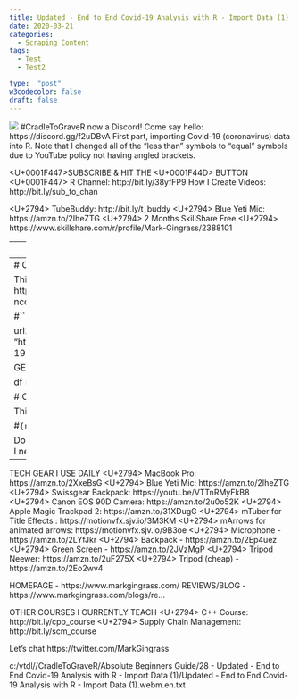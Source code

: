 ```yaml
---
title: Updated - End to End Covid-19 Analysis with R - Import Data (1)
date: 2020-03-21
categories:
  - Scraping Content
tags:
  - Test
  - Test2

type:  "post"
w3codecolor: false
draft: false
---
```


<img src="https://www.cradletograver.com/auto-posts/images/COVIDCSVDataUpdatePlot-datafromEuropeanCenterforDiseaseandPrevention.mp4.jpg">
#CradleToGraveR now a Discord! Come say hello: https://discord.gg/f2uDBvA
First part, importing Covid-19 (coronavirus) data into R. Note that I changed all of the "less than" symbols to "equal" symbols due to YouTube policy not having angled brackets.

<U+0001F447>SUBSCRIBE & HIT THE <U+0001F44D> BUTTON <U+0001F447>
R Channel: http://bit.ly/38yfFP9
How I Create Videos: http://bit.ly/sub_to_chan

<U+2794> TubeBuddy: http://bit.ly/t_buddy
<U+2794> Blue Yeti Mic: https://amzn.to/2IheZTG
<U+2794> 2 Months SkillShare Free <U+2794>  https://www.skillshare.com/r/profile/Mark-Gingrass/2388101

---
title: "Covid Cases in R"
output: html_notebook
---
# Covid Data Import

This is where we get the data: https://www.ecdc.europa.eu/en/geographical-distribution-2019-ncov-cases

#```{r}
library(httr)
library(readxl)

url1 = "https://www.ecdc.europa.eu/sites/default/files/documents/COVID-19-geographic-disbtribution-worldwide-2020-03-08.xls"

GET(url1, write_disk(tf = tempfile(fileext = ".xls")))

df = read_excel((tf))
```

# Covid Data Clean Up

This is cleaning up of the data.

#```{r}
sum(df$NewDeaths)
```

Do you have more to add? Let me know how you liked the video or if I need anything corrected in the comments below.
- - - - - - - - - - - - - - - - - - - - - - - - - - - - - - - - -
TECH GEAR I USE DAILY
<U+2794> MacBook Pro: https://amzn.to/2XxeBsG
<U+2794> Blue Yeti Mic: https://amzn.to/2IheZTG
<U+2794> Swissgear Backpack: https://youtu.be/VTTnRMyFkB8
<U+2794> Canon EOS 90D Camera: https://amzn.to/2u0o52K
<U+2794> Apple Magic Trackpad 2: https://amzn.to/31XDugG
<U+2794> mTuber for Title Effects : https://motionvfx.sjv.io/3M3KM
<U+2794> mArrows for animated arrows: https://motionvfx.sjv.io/9B3oe
<U+2794> Microphone - https://amzn.to/2LYfJkr
<U+2794> Backpack - https://amzn.to/2Ep4uez
<U+2794> Green Screen - https://amzn.to/2JVzMgP
<U+2794> Tripod Neewer: https://amzn.to/2uF275X
<U+2794> Tripod (cheap) - https://amzn.to/2Eo2wv4

HOMEPAGE - https://www.markgingrass.com/
REVIEWS/BLOG - https://www.markgingrass.com/blogs/re...

OTHER COURSES I CURRENTLY TEACH
<U+2794> C++ Course: http://bit.ly/cpp_course
<U+2794> Supply Chain Management:  http://bit.ly/scm_course

Let's chat
https://twitter.com/MarkGingrass



c:/ytdl//CradleToGraveR/Absolute Beginners Guide/28 - Updated - End to End Covid-19 Analysis with R - Import Data (1)/Updated - End to End Covid-19 Analysis with R - Import Data (1).webm.en.txt

